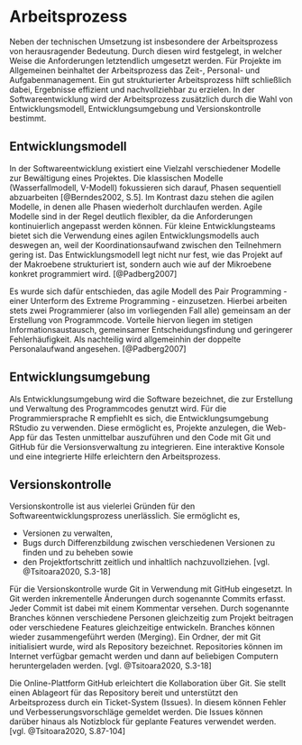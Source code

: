 # Arbeitsprozess {#workflow}

Neben der technischen Umsetzung ist insbesondere der Arbeitsprozess von herausragender Bedeutung. Durch diesen wird festgelegt, in welcher Weise die Anforderungen letztendlich umgesetzt werden. Für Projekte im Allgemeinen beinhaltet der Arbeitsprozess das Zeit-, Personal- und Aufgabenmanagement. Ein gut strukturierter Arbeitsprozess hilft schließlich dabei, Ergebnisse effizient und nachvollziehbar zu erzielen. In der Softwareentwicklung wird der Arbeitsprozess zusätzlich durch die Wahl von Entwicklungsmodell, Entwicklungsumgebung und Versionskontrolle bestimmt.

## Entwicklungsmodell

In der Softwareentwicklung existiert eine Vielzahl verschiedener Modelle zur Bewältigung eines Projektes. Die klassischen Modelle (Wasserfallmodell, V-Modell) fokussieren sich darauf, Phasen sequentiell abzuarbeiten [@Berndes2002, S.5]. Im Kontrast dazu stehen die agilen Modelle, in denen alle Phasen wiederholt durchlaufen werden. Agile Modelle sind in der Regel deutlich flexibler, da die Anforderungen kontinuierlich angepasst werden können. Für kleine Entwicklungsteams bietet sich die Verwendung eines agilen Entwicklungsmodells auch deswegen an, weil der Koordinationsaufwand zwischen den Teilnehmern gering ist. Das Entwicklungsmodell legt nicht nur fest, wie das Projekt auf der Makroebene strukturiert ist, sondern auch wie auf der Mikroebene konkret programmiert wird. [@Padberg2007]

Es wurde sich dafür entschieden, das agile Modell des Pair Programming - einer Unterform des Extreme Programming - einzusetzen. Hierbei arbeiten stets zwei Programmierer (also im vorliegenden Fall alle) gemeinsam an der Erstellung von Programmcode. Vorteile hiervon liegen im stetigen Informationsaustausch, gemeinsamer Entscheidungsfindung und geringerer Fehlerhäufigkeit. Als nachteilig wird allgemeinhin der doppelte Personalaufwand angesehen. [@Padberg2007]

## Entwicklungsumgebung

Als Entwicklungsumgebung wird die Software bezeichnet, die zur Erstellung und Verwaltung des Programmcodes genutzt wird. Für die Programmiersprache R empfiehlt es sich, die Entwicklungsumgebung RStudio zu verwenden. Diese ermöglicht es, Projekte anzulegen, die Web-App für das Testen unmittelbar auszuführen und den Code mit Git und GitHub für die Versionsverwaltung zu integrieren. Eine interaktive Konsole und eine integrierte Hilfe erleichtern den Arbeitsprozess.

## Versionskontrolle

Versionskontrolle ist aus vielerlei Gründen für den Softwareentwicklungsprozess unerlässlich. Sie ermöglicht es,

* Versionen zu verwalten,
* Bugs durch Differenzbildung zwischen verschiedenen Versionen zu finden und zu beheben sowie
* den Projektfortschritt zeitlich und inhaltlich nachzuvollziehen. [vgl. @Tsitoara2020, S.3-18]

Für die Versionskontrolle wurde Git in Verwendung mit GitHub eingesetzt. In Git werden inkrementelle Änderungen durch sogenannte Commits erfasst. Jeder Commit ist dabei mit einem Kommentar versehen. Durch sogenannte Branches können verschiedene Personen gleichzeitig zum Projekt beitragen oder verschiedene Features gleichzeitige entwickeln. Branches können wieder zusammengeführt werden (Merging). Ein Ordner, der mit Git initialisiert wurde, wird als Repository bezeichnet. Repositories können im Internet verfügbar gemacht werden und dann auf beliebigen Computern heruntergeladen werden. [vgl. @Tsitoara2020, S.3-18]

Die Online-Plattform GitHub erleichtert die Kollaboration über Git. Sie stellt einen Ablageort für das Repository bereit und unterstützt den Arbeitsprozess durch ein Ticket-System (Issues). In diesem können Fehler und Verbesserungsvorschläge gemeldet werden. Die Issues können darüber hinaus als Notizblock für geplante Features verwendet werden. [vgl. @Tsitoara2020, S.87-104]